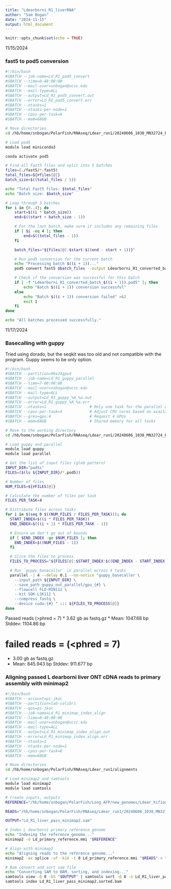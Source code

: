 ```yaml
---
title: "Ldearborni_R1_liverRNA"
author: "Sam Bogan"
date: "2024-11-15"
output: html_document
---
```


```r
knitr::opts_chunk$set(echo = TRUE)
```

11/15/2024

### fast5 to pod5 conversion

```bash

#!/bin/bash
#SBATCH --job-name=Ld_R1_pod5_convert
#SBATCH --time=0-48:00:00
#SBATCH --mail-user=snbogan@ucsc.edu
#SBATCH --mail-type=ALL
#SBATCH --output=Ld_R1_pod5_convert.out
#SBATCH --error=Ld_R1_pod5_convert.err
#SBATCH --ntasks=1
#SBATCH --ntasks-per-node=1
#SBATCH --cpus-per-task=8
#SBATCH --mem=68GB

# Move directories
cd /hb/home/snbogan/PolarFish/RNAseq/Ldear_run1/20240606_1038_MN32724_FAU44241_e56fb14d

# Load pod5
module load miniconda3

conda activate pod5

# Find all Fast5 files and split into 5 batches
files=(./fast5/*.fast5)
total_files=${#files[@]}
batch_size=$((total_files / 5))

echo "Total Fast5 files: $total_files"
echo "Batch size: $batch_size"

# Loop through 5 batches
for i in {0..4}; do
    start=$((i * batch_size))
    end=$((start + batch_size - 1))

    # For the last batch, make sure it includes any remaining files
    if [ $i -eq 4 ]; then
        end=$((total_files - 1))
    fi

    batch_files="${files[@]:$start:$((end - start + 1))}"

    # Run pod5 conversion for the current batch
    echo "Processing batch $((i + 1))..."
    pod5 convert fast5 $batch_files --output Ldearborni_R1_converted_batch_$((i + 1)).pod5

    # Check if the conversion was successful for this batch
    if [ -f "Ldearborni_R1_converted_batch_$((i + 1)).pod5" ]; then
        echo "Batch $((i + 1)) conversion successful"
    else
        echo "Batch $((i + 1)) conversion failed" >&2
        exit 1
    fi
done

echo "All batches processed successfully."


```

11/17/2024

### Basecalling with guppy

Tried using dorado, but the seqkit was too old and not compatible with the program. Guppy seems to be only option.

```bash

#!/bin/bash
#SBATCH --partition=96x24gpu4
#SBATCH --job-name=Ld_R1_guppy_parallel
#SBATCH --time=7-00:00:00
#SBATCH --mail-user=snbogan@ucsc.edu
#SBATCH --mail-type=ALL
#SBATCH --output=Ld_R1_guppy_%A_%a.out
#SBATCH --error=Ld_R1_guppy_%A_%a.err
#SBATCH --ntasks=1                   # Only one task for the parallel execution
#SBATCH --cpus-per-task=4            # Adjust CPU cores based on available resources
#SBATCH --gres=gpu:4                 # Request 4 GPUs
#SBATCH --mem=68GB                   # Shared memory for all tasks

# Move to the working directory
cd /hb/home/snbogan/PolarFish/RNAseq/Ldear_run1/20240606_1038_MN32724_FAU44241_e56fb14d

# Load guppy and parallel
module load guppy
module load parallel

# Get the list of input files (glob pattern)
INPUT_DIR="pod5s"
FILES=($(ls ${INPUT_DIR}/*.pod5))

# Number of files
NUM_FILES=${#FILES[@]}

# Calculate the number of files per task
FILES_PER_TASK=4

# Distribute files across tasks
for i in $(seq 0 $((NUM_FILES / FILES_PER_TASK))); do
  START_INDEX=$((i * FILES_PER_TASK))
  END_INDEX=$(((i + 1) * FILES_PER_TASK - 1))

  # Ensure we don't go out of bounds
  if [ $END_INDEX -ge $NUM_FILES ]; then
    END_INDEX=$((NUM_FILES - 1))
  fi

  # Slice the files to process
  FILES_TO_PROCESS="${FILES[@]:$START_INDEX:$((END_INDEX - START_INDEX + 1))}"

  # Run `guppy_basecaller` in parallel across 4 tasks
  parallel -j 4 --delay 0.1 --no-notice "guppy_basecaller \
    --input_path ${INPUT_DIR} \
    --save_path guppy_out_parallel/gpu_{#} \
    --flowcell FLO-MIN112 \
    --kit SQK-LSK112 \
    --compress_fastq \
    --device cuda:{#} " ::: ${FILES_TO_PROCESS[@]}
done

```

Passed reads (>phred = 7)
* 3.62 gb as fastq.gz
* Mean: 1047.68 bp Stddev: 1104.86 bp

# failed reads = (<phred = 7)
* 3.00 gb as fastq.gz
* Mean: 845.943 bp Stddev: 911.677 bp

### Aligning passed L dearborni liver ONT cDNA reads to primary assembly with minimap2

```bash

#!/bin/bash
#SBATCH --account=pi-jkoc
#SBATCH --partition=lab-colibri
#SBATCH --qos=pi-jkoc
#SBATCH --job-name=Ld_R1_minimap_index_align
#SBATCH --time=0-48:00:00
#SBATCH --mail-user=snbogan@ucsc.edu
#SBATCH --mail-type=ALL
#SBATCH --output=Ld_R1_minimap_index_align.out
#SBATCH --error=Ld_R1_minimap_index_align.err
#SBATCH --ntasks=1
#SBATCH --ntasks-per-node=1
#SBATCH --cpus-per-task=8
#SBATCH --mem=68GB

# Move directories
cd /hb/home/snbogan/PolarFish/RNAseq/Ldear_run1/alignments

# Load minimap2 and samtools
module load minimap2
module load samtools

# Create inputs, outputs
REFERENCE="/hb/home/snbogan/PolarFish/Long_AFP/new_genomes/Ldear_hifionly.asm.bp.p_ctg.fa"

READS="/hb/home/snbogan/PolarFish/RNAseq/Ldear_run1/20240606_1038_MN32724_FAU44241_e56fb14d/guppy_out_parallel/Ld_liver_rna_ont_r1_gpu1_pass.fastq.gz"

OUTPUT="Ld_R1_liver_pass_minimap2.sam"

# Index L dearborni primary reference genome
echo "Indexing the reference genome..."
minimap2 -d Ld_primary_reference.mmi "$REFERENCE"

# Align with minimap2
echo "Aligning reads to the reference genome..."
minimap2 -ax splice -uf -k14 -t 8 Ld_primary_reference.mmi "$READS" > "$OUTPUT"

# Bam convert and sort sam file
echo "Converting SAM to BAM, sorting, and indexing..."
samtools view -@ 8 -bS "$OUTPUT" | samtools sort -@ 8 -o Ld_R1_liver_pass_minimap2.sorted.bam
samtools index Ld_R1_liver_pass_minimap2.sorted.bam

```

